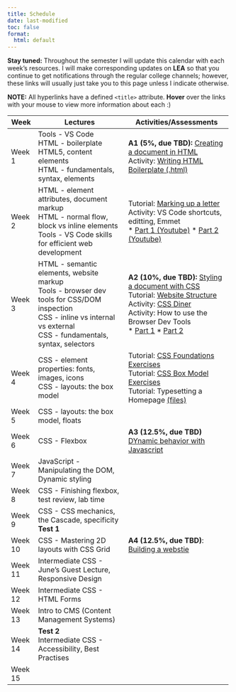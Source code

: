 ```yaml
---
title: Schedule
date: last-modified
toc: false
format: 
  html: default
---
```


**Stay tuned:** Throughout the semester I will update this calendar with each week's resources. I will make corresponding updates on **LEA** so that you continue to get notifications through the regular college channels; however, these links will usually just take you to this page unless I indicate otherwise.

**NOTE:** All hyperlinks have a defined `<title>` attribute. **Hover** over the links with your mouse to view more information about each :) 

+------------------+-----------------------------------------------------------------+---------------------------------------------------------------------------+
| Week             | Lectures                                                        | Activities/Assessments                                                    |
+==================+=================================================================+===========================================================================+
| Week 1           | Tools - VS Code <br>                                            | **A1 (5%, due TBD):** [Creating a document in HTML][a1] <br>              |
|                  | HTML - boilerplate HTML5, content elements <br>                 | Activity: [Writing HTML Boilerplate (.html)][actBoilerplate]  <br>        |
|                  | HTML - fundamentals, syntax, elements <br>                      |                                                                           |
+------------------+-----------------------------------------------------------------+---------------------------------------------------------------------------+
| Week 2           | HTML - element attributes, document markup <br>                 | Tutorial: [Marking up a letter][tutDocument] <br>                         |
|                  | HTML - normal flow, block vs inline elements <br>               | Activity: VS Code shortcuts, editting, Emmet <br>                         |
|                  | Tools - VS Code skills for efficient web development <br>       | * [Part 1 (Youtube)][actVSCode1]                                          |
|                  |                                                                 | * [Part 2 (Youtube)][actVSCode2]                                          |
+------------------+-----------------------------------------------------------------+---------------------------------------------------------------------------+
| Week 3           | HTML - semantic elements, website markup <br>                   | **A2 (10%, due TBD):** [Styling a document with CSS][a2] <br>             |
|                  | Tools - browser dev tools for CSS/DOM inspection <br>           | Tutorial: [Website Structure][tutWebsite] <br>                            |
|                  | CSS - inline vs internal vs external <br>                       | Activity: [CSS Diner][actDiner] <br>                                      |
|                  | CSS - fundamentals, syntax, selectors <br>                      | Activity: How to use the Browser Dev Tools <br>                           |
|                  |                                                                 | * [Part 1][actBrowser1]                                                   |
|                  |                                                                 | * [Part 2][actBrowser2]                                                   |
+==================+=================================================================+===========================================================================+
| Week 4           | CSS - element properties: fonts, images, icons <br>             | Tutorial: [CSS Foundations Exercises][tutCSSFoundations] <br>             |
|                  | CSS - layouts: the box model                                    | Tutorial: [CSS Box Model Exercises][tutCSSBoxModel] <br>                  |
|                  |                                                                 | Tutorial: Typesetting a Homepage [(files)][tutMdnTextFiles]  <br>         |
+------------------+-----------------------------------------------------------------+---------------------------------------------------------------------------+
| Week 5           | CSS - layouts: the box model, floats <br>                       |                                                                           |
+------------------+-----------------------------------------------------------------+---------------------------------------------------------------------------+
| Week 6           | CSS - Flexbox <br>                                              | **A3 (12.5%, due TBD)** [DYnamic behavior with Javascript][a3]            |
+------------------+-----------------------------------------------------------------+---------------------------------------------------------------------------+
| Week 7           | JavaScript - Manipulating the DOM, Dynamic styling              |                                                                           |
+------------------+-----------------------------------------------------------------+---------------------------------------------------------------------------+
| Week 8           | CSS - Finishing flexbox, test review, lab time                  |                                                                           |
+------------------+-----------------------------------------------------------------+---------------------------------------------------------------------------+
| Week 9           | CSS - CSS mechanics, the Cascade, specificity <br>              |                                                                           |
|                  | **Test 1**                                                      |                                                                           |
+------------------+-----------------------------------------------------------------+---------------------------------------------------------------------------+
| Week 10          | CSS - Mastering 2D layouts with CSS Grid                        | **A4 (12.5%, due TBD)**: [Building a webstie][a4] <br>                    |
+------------------+-----------------------------------------------------------------+---------------------------------------------------------------------------+
| Week 11          | Intermediate CSS - June's Guest Lecture, Responsive Design      |                                                                           |
+------------------+-----------------------------------------------------------------+---------------------------------------------------------------------------+
| Week 12          | Intermediate CSS - HTML Forms                                   |                                                                           |
+------------------+-----------------------------------------------------------------+---------------------------------------------------------------------------+
| Week 13          | Intro to CMS (Content Management Systems)                       |                                                                           |
+------------------+-----------------------------------------------------------------+---------------------------------------------------------------------------+
| Week 14          | **Test 2** <br>                                                 |                                                                           |
|                  | Intermediate CSS - Accessibility, Best Practises                |                                                                           |
+------------------+-----------------------------------------------------------------+---------------------------------------------------------------------------+
| Week 15          |                                                                 |                                                                           |
+------------------+-----------------------------------------------------------------+---------------------------------------------------------------------------+

[a1]: ../pages/assignments.html#lab-1 "Lab 1: worth 5%, due Jan 27"
[a2]: ../pages/assignments.html#lab-2 "Lab 2: worth 10%, due Feb 16"
[a3]: ../pages/assignments.html#lab-3 "Lab 3: worth 12.5%, due Mar 17"
[a4]: ../pages/assignments.html#lab-4 "Lab 4: worth 12.5%, due April 14"
[pm1]: ../pages/assignments.html#milestone-1-2 "Project Milestone 1: worth 15%, due TBD"
[pm2]: ../pages/assignments.html#milestone-1-2 "Project Milestone 2: worth 15%, due TBD"


[tutDocument]: https://developer.mozilla.org/en-US/docs/Learn/HTML/Introduction_to_HTML/Marking_up_a_letter "MDN: Marking up a Letter. Make sure you are familiar with all of the HTML elements covered in this tut."
[tutWebsite]: https://developer.mozilla.org/en-US/docs/Learn/HTML/Introduction_to_HTML/Document_and_website_structure "MDN: Document and website structure. This is a very helpful tutorial for getting started on Lab2."
[tutCSSFoundations]: ../pages/tutorials.html#week-04-exercises "Odin Project: CSS Foundations Exercises. There are 6 exercises total in this set. You should be able to complete them all with what you have learned during Week 3."
[tutCSSBoxModel]: ../pages/tutorials.html#week-04-exercises "Odin Project: CSS Box Model Exercises. There are 2 exercises total in this set. You should be able to complete them all with what you have learned during Week 4."
[tutMdnText]: https://developer.mozilla.org/en-US/docs/Learn/CSS/Styling_text/Typesetting_a_homepage "MDN: Typesetting a homepage tutorial instructions."
[tutMdnTextFiles]: ../pages/tutorials.html#week04-styling-text-exercises "MDN: Typesetting a homepage tutorial starter files."

[tutFlexbox]: ../pages/tutorials.html#week-06-exercises
[tutFlexboxSolutions]: ../pages/tutorials.html#week-06-solutions
[tutGrid]: ../pages/tutorials.html#week-10-exercises
[tutGridSolutions]: ../pages/tutorials.html#week-10-solutions

[actBoilerplate]: ../pages/tutorials.html#week-01-exercises "Completed Boilerplate HTML file, with all elements commented."
[actVSCode1]: https://www.youtube.com/watch?v=V8vizNQKtx0 "Web Dev Simplified (YouTube): This video shows how to use 'Emmets' in VS Code to generate HTML tags and boilerplate automatically." 
[actVSCode2]: https://www.youtube.com/watch?v=ifTF3ags0XI "Fireship (Youtube): This video contains a collection of generally helpful VS Code techniques for editting HTML files -- particularly for creating HTML tags from existing plaintext content using 'Wrap with Abbreviation'." 
[actDiner]: https://flukeout.github.io "CSS Diner: Pracise selecting CSS elements with this interactive tut. You should be able to finish at least the first 16 exercises by the end of week 3; feel free to try the rest as well, reading the instructions on the right hand side for tips."
[actBrowser1]: https://developer.chrome.com/docs/devtools/css/ "Chrome Devtools: How to select/modify/understand CSS using your browser (instructions are similar, but different, for other browsers.)"
[actBrowser2]: https://developer.chrome.com/docs/devtools/css/ "Chrome Devtools: How to navigate the DOM using Google Chrome (instructions are similar, but different, for other browsers.)"
